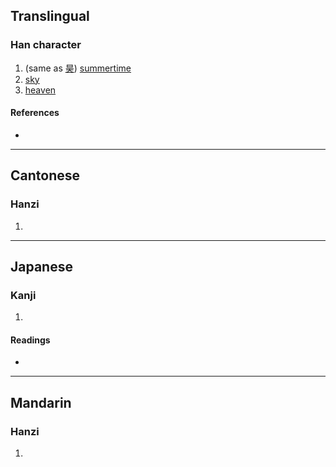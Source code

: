 {{character info/new}}
==Translingual==

===Han character===
{{Han char|rn=72|rad=日|as=05|sn=9|four=60223|canj=AKLL|ids=⿱日夰}}

# (same as [[昊]]) [[summertime]]
# [[sky]]
# [[heaven]]

====References====
* {{Han ref|kx=0493.110|dkj=13845|hdz=21499.050|uh=6626|ud=26150|bh=CEF0|bd=52976}}

----

==Cantonese==

===Hanzi===
{{yue-hanzi|jyut=[[hou6]]|y=hou6}}

# {{defn|lang=yue|sort=日05}}

----

==Japanese==

===Kanji===
{{ja-kanji|grade=|rs=日05}}

# {{defn|lang=ja|sort=日05}}

====Readings====
* {{ja-readings|on=[[こう]] (kō)|kun=[[そら]] (sora)}}

----

==Mandarin==

===Hanzi===
{{cmn-hanzi|pin=[[hào]] ([[hao4]])|wg=hao<sup>4</sup>}}

# {{defn|lang=cmn|sort=日05}}
